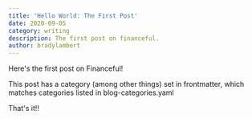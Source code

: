 ```yaml
---
title: 'Hello World: The First Post'
date: 2020-09-05
category: writing
description: The first post on financeful.
author: bradylambert
---
```


Here's the first post on Financeful!

This post has a category (among other things) set in frontmatter, which matches categories listed in blog-categories.yaml

That's it!!
